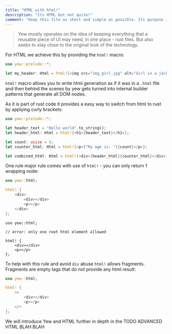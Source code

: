 ```yaml
---
title: "HTML with html!"
description: "Its HTML but not quite!"
comment: "Keep this file as short and simple as possible. Its purpose is to ease in the reader into components in Yew instead of providing proper API docs"
---
```



> Yew mostly operates on the idea of keeping everything that a reusable piece of
> UI may need, in one place - rust files. But also seeks to stay close to the
> original look of the technology.

For HTML we achieve this by providing the `html!` macro:

```rust
use yew::prelude::*;

let my_header: Html = html!{<img src="img_girl.jpg" alt="Girl in a jacket" width="500" height="600">};
```

`html!` macro allows you to write html generation as if it was in a `.html` file and then behind the scenes by yew gets turned into internal builder patterns that generate all DOM nodes.

As it is part of rust code it provides a easy way to switch from html to rust by applying curly brackets:

```rust
use yew::prelude::*;

let header_text = "Hello world".to_string();
let header_html: Html = html!{<h1>{header_text}</h1>};

let count: usize = 5;
let counter_html: Html = html!{<p>{"My age is: "}{count}</p>};

let combined_html: Html = html!{<div>{header_html}{counter_html}</div>};
```

One rule major rule comes with use of `html!` - you can only return 1 wrapping node:

<Tabs>
<TabItem value="Valid" label="Valid">

```rust
use yew::html;

html! {
    <div>
        <div></div>
        <p></p>
    </div>
};

```

</TabItem>

<TabItem value="Invalid" label="Invalid">

```rust, compile_fail
use yew::html;

// error: only one root html element allowed

html! {
    <div></div>
    <p></p>
};

```

</TabItem>
</Tabs>

To help with this rule and avoid `div` abuse `html!` allows fragments. Fragments are empty tags that do not provide any html result:

```rust
use yew::html;

html! {
    <>
        <div></div>
        <p></p>
    </>
};

```

We will introduce Yew and HTML further in depth in the TODO ADVANCED HTML BLAH BLAH
